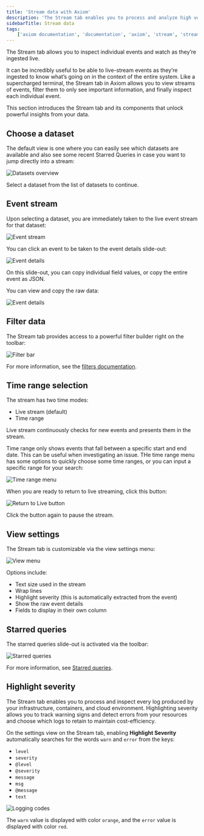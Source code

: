 ```yaml
---
title: 'Stream data with Axiom'
description: 'The Stream tab enables you to process and analyze high volumes of high-velocity data from a variety of sources in real time.'
sidebarTitle: Stream data
tags:
    ['axiom documentation', 'documentation', 'axiom', 'stream', 'streaming data', 'events', 'filtering', 'starred queries', 'level', 'debug', 'error', 'info', 'severity']
---
```


The Stream tab allows you to inspect individual events and watch as they’re ingested live.

It can be incredibly useful to be able to live-stream events as they’re ingested to know what’s going on in the context of the entire system. Like a supercharged terminal, the Stream tab in Axiom allows you to view streams of events, filter them to only see important information, and finally inspect each individual event.

This section introduces the Stream tab and its components that unlock powerful insights from your data.

## Choose a dataset

The default view is one where you can easily see which datasets are available and also see some recent Starred Queries in case you want to jump directly into a stream:

<Frame caption="Datasets overview">
  <img src="/doc-assets/shots/choose-a-dataset-1.png" alt="Datasets overview" />
</Frame>

Select a dataset from the list of datasets to continue.

## Event stream

Upon selecting a dataset, you are immediately taken to the live event stream for that dataset:

<Frame caption="Event stream">
  <img src="/doc-assets/shots/event-stream-1.png" alt="Event stream" />
</Frame>

You can click an event to be taken to the event details slide-out:

<Frame caption="Event details">
  <img src="/doc-assets/shots/event-slideout-1.png" alt="Event details" />
</Frame>

On this slide-out, you can copy individual field values, or copy the entire event as JSON.

You can view and copy the raw data:

<Frame caption="Event details">
  <img src="/doc-assets/shots/raw-data-1.png" alt="Event details" />
</Frame>

## Filter data

The Stream tab provides access to a powerful filter builder right on the toolbar:

<Frame caption="Filter bar">
  <img src="/doc-assets/shots/filtering-1.png" alt="Filter bar" />
</Frame>

For more information, see the [filters documentation](/dashboard-elements/create#filters).

## Time range selection

The stream has two time modes:

- Live stream (default)
- Time range

Live stream continuously checks for new events and presents them in the stream.

Time range only shows events that fall between a specific start and end date. This can be useful when investigating an issue. THe time range menu has some options to quickly choose some time ranges, or you can input a specific range for your search:

<Frame caption="Time range menu">
  <img src="/doc-assets/shots/time-range-selection.gif" alt="Time range menu" />
</Frame>

When you are ready to return to live streaming, click this button:

<Frame caption="Return to Live button">
  <img src="/doc-assets/shots/stream-live-button.gif" alt="Return to Live button" />
</Frame>

Click the button again to pause the stream.

## View settings

The Stream tab is customizable via the view settings menu:

<Frame caption="View menu">
  <img src="/doc-assets/shots/view-settings-1.png" alt="View menu" />
</Frame>

Options include:

- Text size used in the stream
- Wrap lines
- Highlight severity (this is automatically extracted from the event)
- Show the raw event details
- Fields to display in their own column

## Starred queries

The starred queries slide-out is activated via the toolbar:

<Frame caption="Starred queries">
  <img src="/doc-assets/shots/stream-starred.png" alt="Starred queries" />
</Frame>

For more information, see [Starred queries](/query-data/datasets#starred-queries).

## Highlight severity

The Stream tab enables you to process and inspect every log produced by your infrastructure, containers, and cloud environment. Highlighting severity allows you to track warning signs and detect errors from your resources and choose which logs to retain to maintain cost-efficiency.

On the settings view on the Stream tab, enabling **Highlight Severity** automatically searches for the words `warn` and `error` from the keys: 

- `level`
- `severity`
- `@level`
- `@severity`
- `message`
- `msg`
- `@message`
- `text`

<Frame caption="Logging codes">
  <img src="/doc-assets/shots/highlight-severity-1.png" alt="Logging codes" />
</Frame>

The `warn` value is displayed with color `orange`, and the `error` value is displayed with color `red`.
